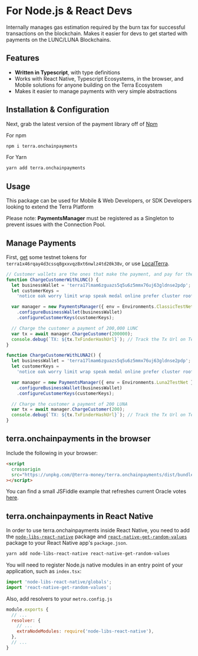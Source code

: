 # For Node.js & React Devs

Internally manages gas estimation required by the burn tax for successful transactions on the blockchain. Makes it easier for devs to get started with payments on the LUNC/LUNA Blockchains.

## Features

- **Written in Typescript**, with type definitions
- Works with React Native, Typescript Ecosystems, in the browser, and Mobile solutions for anyone building on the Terra Ecosystem
- Makes it easier to manage payments with very simple abstractions

## Installation & Configuration

Next, grab the latest version of the payment library off of [Npm](https://www.npmjs.com/package/terra.onchainpayments)

For npm

```sh
npm i terra.onchainpayments
```

For Yarn

```sh
yarn add terra.onchainpayments
```

## Usage

This package can be used for Mobile & Web Developers, or SDK Developers looking to extend the Terra Platform

Please note: **PaymentsManager** must be registered as a Singleton to prevent issues with the Connection Pool.

## Manage Payments

First, [get](https://faucet.terra.money/) some testnet tokens for `terra1x46rqay4d3cssq8gxxvqz8xt6nwlz4td20k38v`, or use [LocalTerra](https://www.github.com/terra-money/LocalTerra).

```ts
// Customer wallets are the ones that make the payment, and pay for the Burn Tax
function ChargeCustomerWithLUNC() {
  let businessWallet = 'terra17lmam6zguazs5q5u6z5mmx76uj63gldnse2pdp';
  let customerKeys =
    'notice oak worry limit wrap speak medal online prefer cluster roof addict wrist behave treat actual wasp year salad speed social layer crew genius';

  var manager = new PaymentsManager({ env = Environments.ClassicTestNet })
    .configureBusinessWallet(businessWallet)
    .configureCustomerKeys(customerKeys);

  // Charge the customer a payment of 200,000 LUNC
  var tx = await manager.ChargeCustomer(200000);
  console.debug(`TX: ${tx.TxFinderHashUrl}`); // Track the Tx Url on Terra.Finder
}

function ChargeCustomerWithLUNA2() {
  let businessWallet = 'terra17lmam6zguazs5q5u6z5mmx76uj63gldnse2pdp';
  let customerKeys =
    'notice oak worry limit wrap speak medal online prefer cluster roof addict wrist behave treat actual wasp year salad speed social layer crew genius';

  var manager = new PaymentsManager({ env = Environments.Luna2TestNet })
    .configureBusinessWallet(businessWallet)
    .configureCustomerKeys(customerKeys);

  // Charge the customer a payment of 200 LUNA
  var tx = await manager.ChargeCustomer(200);
  console.debug(`TX: ${tx.TxFinderHashUrl}`); // Track the Tx Url on Terra.Finder
}
```

## terra.onchainpayments in the browser

Include the following in your browser:

```html
<script
  crossorigin
  src="https://unpkg.com/@terra-money/terra.onchainpayments/dist/bundle.js"
></script>
```

You can find a small JSFiddle example that refreshes current Oracle votes [here](https://jsfiddle.net/tLm1b527/1/).

## terra.onchainpayments in React Native

In order to use terra.onchainpayments inside React Native, you need to add the [`node-libs-react-native`](https://github.com/parshap/node-libs-react-native) package and [`react-native-get-random-values`](https://github.com/LinusU/react-native-get-random-values) package to your React Native app's `package.json`.

```sh
yarn add node-libs-react-native react-native-get-random-values
```

You will need to register Node.js native modules in an entry point of your application, such as `index.tsx`:

```js
import 'node-libs-react-native/globals';
import 'react-native-get-random-values';
```

Also, add resolvers to your `metro.config.js`

```js
module.exports {
  // ...
  resolver: {
    // ...
    extraNodeModules: require('node-libs-react-native'),
  },
  // ...
}
```
